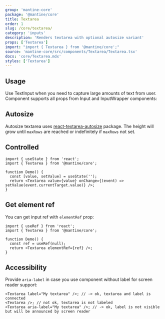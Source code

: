 ```yaml
---
group: 'mantine-core'
package: '@mantine/core'
title: Textarea
order: 1
slug: /core/textarea/
category: 'inputs'
description: 'Renders textarea with optional autosize variant'
props: ['Textarea']
import: "import { Textarea } from '@mantine/core';"
source: 'mantine-core/src/components/Textarea/Textarea.tsx'
docs: 'core/Textarea.mdx'
styles: ['Textarea']
---
```



## Usage

Use TextInput when you need to capture large amounts of text from user.
Component supports all props from <GatsbyLink to="/core/input/">Input</GatsbyLink> and <GatsbyLink to="/core/input-wrapper">InputWrapper</GatsbyLink> components:

<Demo data={TextareaDemos.configurator} />

## Autosize

Autosize textarea uses [react-textarea-autosize](https://www.npmjs.com/package/react-textarea-autosize) package.
The height will grow until `maxRows` are reached or indefinitely if `maxRows` not set.

<Demo data={TextareaDemos.autosize} />

## Controlled

```tsx
import { useState } from 'react';
import { Textarea } from '@mantine/core';

function Demo() {
  const [value, setValue] = useState('');
  return <Textarea value={value} onChange={(event) => setValue(event.currentTarget.value)} />;
}
```

## Get element ref

You can get input ref with `elementRef` prop:

```tsx
import { useRef } from 'react';
import { Textarea } from '@mantine/core';

function Demo() {
  const ref = useRef(null);
  return <Textarea elementRef={ref} />;
}
```

## Accessibility

Provide `aria-label` in case you use component without label for screen reader support:

```tsx
<Textarea label="My textarea" />; // -> ok, textarea and label is connected
<Textarea />; // not ok, textarea is not labeled
<Textarea aria-label="My textarea" />; // -> ok, label is not visible but will be announced by screen reader
```
